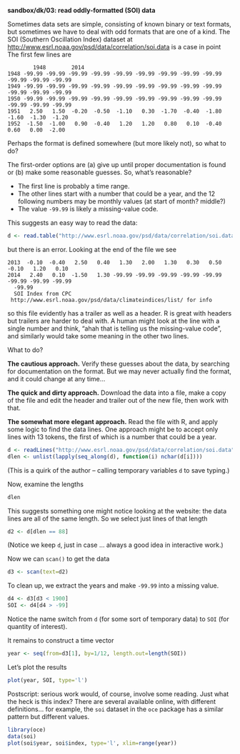 **sandbox/dk/03: read oddly-formatted (SOI) data**

Sometimes data sets are simple, consisting of known binary or text formats, but
sometimes we have to deal with odd formats that are one of a kind.  The SOI
(Southern Oscillation Index) dataset at 
[http://www.esrl.noaa.gov/psd/data/correlation/soi.data](http://www.esrl.noaa.gov/psd/data/correlation/soi.data) is a case in point  The first few lines are
```
        1948        2014
1948 -99.99 -99.99 -99.99 -99.99 -99.99 -99.99 -99.99 -99.99 -99.99 -99.99 -99.99 -99.99
1949 -99.99 -99.99 -99.99 -99.99 -99.99 -99.99 -99.99 -99.99 -99.99 -99.99 -99.99 -99.99
1950 -99.99 -99.99 -99.99 -99.99 -99.99 -99.99 -99.99 -99.99 -99.99 -99.99 -99.99 -99.99
1951   2.50   1.50  -0.20  -0.50  -1.10   0.30  -1.70  -0.40  -1.80  -1.60  -1.30  -1.20
1952  -1.50  -1.00   0.90  -0.40   1.20   1.20   0.80   0.10  -0.40   0.60   0.00  -2.00
```
Perhaps the format is defined somewhere (but more likely not), so what to do?

The first-order options are (a) give up until proper documentation is found or
(b) make some reasonable guesses.  So, what's reasonable?

* The first line is probably a time range.
* The other lines start with a number that could be a year, and the 12
  following numbers may be monthly values (at start of month? middle?)
* The value ``-99.99`` is likely a missing-value code.

This suggests an easy way to read the data:
```r
d <- read.table("http://www.esrl.noaa.gov/psd/data/correlation/soi.data", skip=1, header=FALSE)
```
but there is an error.  Looking at the end of the file we see
```
2013  -0.10  -0.40   2.50   0.40   1.30   2.00   1.30   0.30   0.50  -0.10   1.20   0.10
2014   2.40   0.10  -1.50   1.30 -99.99 -99.99 -99.99 -99.99 -99.99 -99.99 -99.99 -99.99
  -99.99
  SOI Index from CPC
 http://www.esrl.noaa.gov/psd/data/climateindices/list/ for info
```
so this file evidently has a trailer as well as a header.  R is great with
headers but trailers are harder to deal with.  A human might look at the line
with a single number and think, "ahah that is telling us the missing-value
code", and similarly would take some meaning in the other two lines.

What to do?  

**The cautious approach.** Verify these guesses about the data, by searching
for documentation on the format.  But we may never actually find the format,
and it could change at any time...

**The quick and dirty approach.**  Download the data into a file, make a copy
of the file and edit the header and trailer out of the new file, then work with
that.

**The somewhat more elegant approach.** Read the file with R, and apply some
logic to find the data lines.  One approach might be to accept only lines with
13 tokens, the first of which is a number that could be a year.
```r
d <- readLines("http://www.esrl.noaa.gov/psd/data/correlation/soi.data")
dlen <- unlist(lapply(seq_along(d), function(i) nchar(d[i])))
```
(This is a quirk of the author -- calling temporary variables ``d`` to save typing.)

Now, examine the lengths
```r
dlen
```
This suggests something one might notice looking at the website: the data lines are all of 
the same length.  So we select just lines of that length
```r
d2 <- d[dlen == 88]
```
(Notice we keep ``d``, just in case ... always a good idea in interactive work.)

Now we can ``scan()`` to get the data
```r
d3 <- scan(text=d2)
```
To clean up, we extract the years and make ``-99.99`` into a missing value.
```r
d4 <- d3[d3 < 1900]
SOI <- d4[d4 > -99]
```
Notice the name switch from ``d`` (for some sort of temporary data) to ``SOI`` (for quantity
of interest).

It remains to construct a time vector
```r
year <- seq(from=d3[1], by=1/12, length.out=length(SOI))
```

Let's plot the results
```r
plot(year, SOI, type='l')
```

Postscript: serious work would, of course, involve some reading.  Just what the
heck is this index?  There are several available online, with different
definitions... for example, the ``soi`` dataset in the ``oce`` package has a
similar pattern but different values.

```r
library(oce)
data(soi)
plot(soi$year, soi$index, type='l', xlim=range(year))
```
